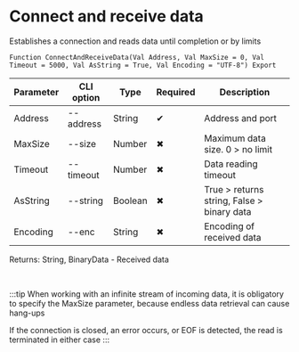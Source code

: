 ﻿---
sidebar_position: 1
---


# Connect and receive data
 Establishes a connection and reads data until completion or by limits



`Function ConnectAndReceiveData(Val Address, Val MaxSize = 0, Val Timeout = 5000, Val AsString = True, Val Encoding = "UTF-8") Export`

  | Parameter | CLI option | Type | Required | Description |
  |-|-|-|-|-|
  | Address | --address | String | &#x2714; | Address and port |
  | MaxSize | --size | Number | &#x2716; | Maximum data size. 0 > no limit |
  | Timeout | --timeout | Number | &#x2716; | Data reading timeout |
  | AsString | --string | Boolean | &#x2716; | True > returns string, False > binary data |
  | Encoding | --enc | String | &#x2716; | Encoding of received data |

  
  Returns:  String, BinaryData - Received data

<br/>

:::tip
When working with an infinite stream of incoming data, it is obligatory to specify the MaxSize parameter, because endless data retrieval can cause hang-ups

If the connection is closed, an error occurs, or EOF is detected, the read is terminated in either case
:::
<br/>


```bsl title="1C:Enterprise/OneScript code example"

```
 




